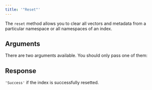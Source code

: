 ```yaml
---
title: '"Reset"'
---
```

The `reset` method allows you to clear all vectors and metadata from a particular
namespace or all namespaces of an index.
## Arguments
There are two arguments available. You should only pass one of them:
## Response
`'Success'` if the index is successfully resetted.